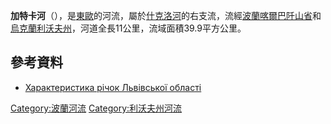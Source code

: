 '''加特卡河'''（{{lang-uk|Гатка}}），是[[東歐|東歐]]的河流，屬於[[什克洛河|什克洛河]]的右支流，流經[[波蘭|波蘭]][[喀爾巴阡山省|喀爾巴阡山省]]和[[烏克蘭|烏克蘭]][[利沃夫州|利沃夫州]]，河道全長11公里，流域面積39.9平方公里。

==參考資料==
* [http://oblwodgosp.lviv.ua/files/pi4ku.doc Характеристика річок Львівської області]{{dead link|date=2017年11月 |bot=InternetArchiveBot |fix-attempted=yes }}

{{DEFAULTSORT:Гатка (річка)}}
[[Category:波蘭河流|Category:波蘭河流]]
[[Category:利沃夫州河流|Category:利沃夫州河流]]


{{Poland-geo-stub}}
{{Ukraine-river-stub}}